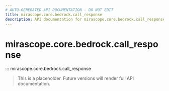 ```yaml
---
# AUTO-GENERATED API DOCUMENTATION - DO NOT EDIT
title: mirascope.core.bedrock.call_response
description: API documentation for mirascope.core.bedrock.call_response
---
```


# mirascope.core.bedrock.call_response

::: mirascope.core.bedrock.call_response

> This is a placeholder. Future versions will render full API documentation.
